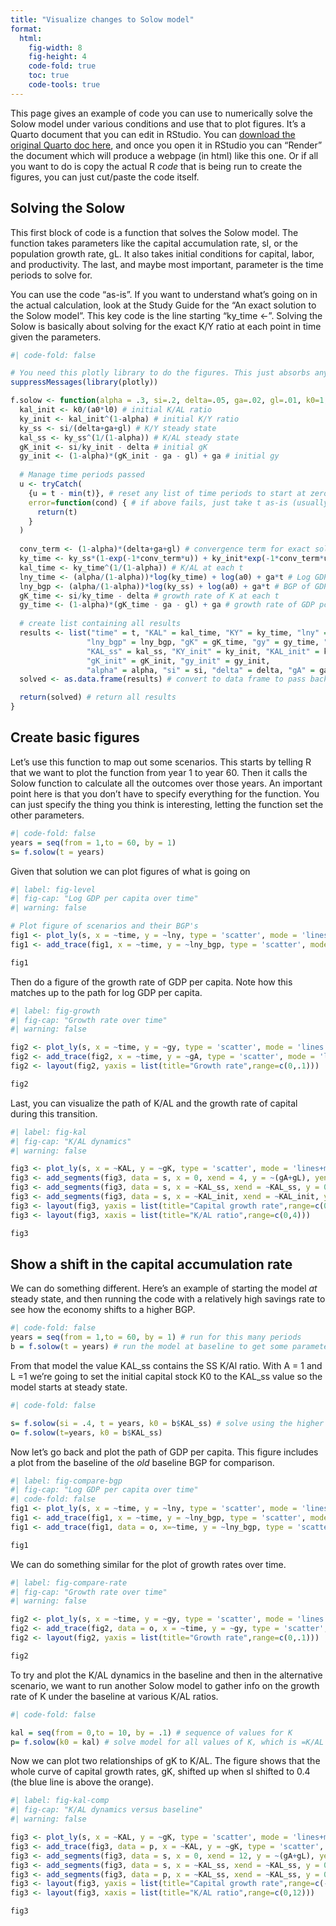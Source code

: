 ```yaml
---
title: "Visualize changes to Solow model"
format: 
  html:
    fig-width: 8
    fig-height: 4
    code-fold: true
    toc: true
    code-tools: true    
---
```


This page gives an example of code you can use to numerically solve the Solow model under various conditions and use that to plot figures. It's a Quarto document that you can edit in RStudio. You can [download the original Quarto doc here](quarto-solow.qmd), and once you open it in RStudio you can "Render" the document which will produce a webpage (in html) like this one. Or if all you want to do is copy the actual R *code* that is being run to create the figures, you can just cut/paste the code itself. 

## Solving the Solow
This first block of code is a function that solves the Solow model. The function takes parameters like the capital accumulation rate, sI, or the population growth rate, gL. It also takes initial conditions for capital, labor, and productivity. The last, and maybe most important, parameter is the time periods to solve for.

You can use the code "as-is". If you want to understand what's going on in the actual calculation, look at the Study Guide for the "An exact solution to the Solow model". This key code is the line starting "ky_time <-". Solving the Solow is basically about solving for the exact K/Y ratio at each point in time given the parameters.

```r
#| code-fold: false

# You need this plotly library to do the figures. This just absorbs any messages about loading it when you render.
suppressMessages(library(plotly))

f.solow <- function(alpha = .3, si=.2, delta=.05, ga=.02, gl=.01, k0=1, a0=1, l0=1, t=1) {
  kal_init <- k0/(a0*l0) # initial K/AL ratio
  ky_init <- kal_init^(1-alpha) # initial K/Y ratio
  ky_ss <- si/(delta+ga+gl) # K/Y steady state
  kal_ss <- ky_ss^(1/(1-alpha)) # K/AL steady state
  gK_init <- si/ky_init - delta # initial gK
  gy_init <- (1-alpha)*(gK_init - ga - gl) + ga # initial gy
  
  # Manage time periods passed
  u <- tryCatch(
    {u = t - min(t)}, # reset any list of time periods to start at zero, for convergence calcs
    error=function(cond) { # if above fails, just take t as-is (usually a single number)
      return(t)
    }
  )
  
  conv_term <- (1-alpha)*(delta+ga+gl) # convergence term for exact solution
  ky_time <- ky_ss*(1-exp(-1*conv_term*u)) + ky_init*exp(-1*conv_term*u) # K/Y at each u
  kal_time <- ky_time^(1/(1-alpha)) # K/AL at each t
  lny_time <- (alpha/(1-alpha))*log(ky_time) + log(a0) + ga*t # Log GDP pc at each t
  lny_bgp <- (alpha/(1-alpha))*log(ky_ss) + log(a0) + ga*t # BGP of GDP pc at each t
  gK_time <- si/ky_time - delta # growth rate of K at each t
  gy_time <- (1-alpha)*(gK_time - ga - gl) + ga # growth rate of GDP pc at each t 
 
  # create list containing all results
  results <- list("time" = t, "KAL" = kal_time, "KY" = ky_time, "lny" = lny_time, 
                 "lny_bgp" = lny_bgp, "gK" = gK_time, "gy" = gy_time, "KY_ss" = ky_ss,
                 "KAL_ss" = kal_ss, "KY_init" = ky_init, "KAL_init" = kal_init, 
                 "gK_init" = gK_init, "gy_init" = gy_init,
                 "alpha" = alpha, "si" = si, "delta" = delta, "gA" = ga, "gL" = gl)
  solved <- as.data.frame(results) # convert to data frame to pass back

  return(solved) # return all results
}
```

## Create basic figures
Let's use this function to map out some scenarios. This starts by telling R that we want to plot the function from year 1 to year 60. Then it calls the Solow function to calculate all the outcomes over those years. An important point here is that you don't have to specify everything for the function. You can just specify the thing you think is interesting, letting the function set the other parameters.


```r
#| code-fold: false
years = seq(from = 1,to = 60, by = 1)
s= f.solow(t = years)

```

Given that solution we can plot figures of what is going on

```r
#| label: fig-level
#| fig-cap: "Log GDP per capita over time"
#| warning: false

# Plot figure of scenarios and their BGP's
fig1 <- plot_ly(s, x = ~time, y = ~lny, type = 'scatter', mode = 'lines', name='Log GDP pc')
fig1 <- add_trace(fig1, x = ~time, y = ~lny_bgp, type = 'scatter', mode = 'lines', name='BGP')

fig1
```

Then do a figure of the growth rate of GDP per capita. Note how this matches up to the path for log GDP per capita.

```r
#| label: fig-growth
#| fig-cap: "Growth rate over time"
#| warning: false

fig2 <- plot_ly(s, x = ~time, y = ~gy, type = 'scatter', mode = 'lines', name='Growth rate')
fig2 <- add_trace(fig2, x = ~time, y = ~gA, type = 'scatter', mode = 'lines', name='gA')
fig2 <- layout(fig2, yaxis = list(title="Growth rate",range=c(0,.1)))

fig2
```

Last, you can visualize the path of K/AL and the growth rate of capital during this transition. 

```r
#| label: fig-kal
#| fig-cap: "K/AL dynamics"
#| warning: false

fig3 <- plot_ly(s, x = ~KAL, y = ~gK, type = 'scatter', mode = 'lines+markers', name='Capital growth rate')
fig3 <- add_segments(fig3, data = s, x = 0, xend = 4, y = ~(gA+gL), yend = ~(gA+gL), name='gA + gL', line = list(dash = "dash"))
fig3 <- add_segments(fig3, data = s, x = ~KAL_ss, xend = ~KAL_ss, y = 0, yend = .15, name = 'K/AL steady state', line = list(dash = "dash"))
fig3 <- add_segments(fig3, data = s, x = ~KAL_init, xend = ~KAL_init, y = 0, yend = .15, name = 'Initial K/AL', line = list(dash = "dash"))
fig3 <- layout(fig3, yaxis = list(title="Capital growth rate",range=c(0,.15)))
fig3 <- layout(fig3, xaxis = list(title="K/AL ratio",range=c(0,4)))

fig3

```

## Show a shift in the capital accumulation rate
We can do something different. Here's an example of starting the model *at* steady state, and then running the code with a relatively high savings rate to see how the economy shifts to a higher BGP.

```r
#| code-fold: false
years = seq(from = 1,to = 60, by = 1) # run for this many periods
b = f.solow(t = years) # run the model at baseline to get some parameters
```

From that model the value KAL_ss contains the SS K/Al ratio. With A = 1 and L =1 we're going to set the initial capital stock K0 to the KAL_ss value so the model starts at steady state.

```r
#| code-fold: false

s= f.solow(si = .4, t = years, k0 = b$KAL_ss) # solve using the higher capital accum rate
o= f.solow(t=years, k0 = b$KAL_ss)

```

Now let's go back and plot the path of GDP per capita. This figure includes a plot from the baseline of the *old* baseline BGP for comparison.

```r
#| label: fig-compare-bgp
#| fig-cap: "Log GDP per capita over time"
#| code-fold: false
fig1 <- plot_ly(s, x = ~time, y = ~lny, type = 'scatter', mode = 'lines', name='Log GDP pc')
fig1 <- add_trace(fig1, x = ~time, y = ~lny_bgp, type = 'scatter', mode = 'lines', name='BGP')
fig1 <- add_trace(fig1, data = o, x=~time, y = ~lny_bgp, type = 'scatter', mode = 'lines', name='Old BGP' )

fig1
```

We can do something similar for the plot of growth rates over time.

```r
#| label: fig-compare-rate
#| fig-cap: "Growth rate over time"
#| warning: false

fig2 <- plot_ly(s, x = ~time, y = ~gy, type = 'scatter', mode = 'lines', name='Growth rate')
fig2 <- add_trace(fig2, data = o, x = ~time, y = ~gy, type = 'scatter', mode = 'lines', name='Baseline')
fig2 <- layout(fig2, yaxis = list(title="Growth rate",range=c(0,.1)))

fig2
```

To try and plot the K/AL dynamics in the baseline and then in the alternative scenario, we want to run another Solow model to gather info on the growth rate of K under the baseline at various K/AL ratios.

```r
#| code-fold: false

kal = seq(from = 0,to = 10, by = .1) # sequence of values for K
p= f.solow(k0 = kal) # solve model for all values of K, which is =K/AL given A=1, L=1

```

Now we can plot two relationships of gK to K/AL. The figure shows that the whole curve of capital growth rates, gK, shifted up when sI shifted to 0.4 (the blue line is above the orange). 

```r
#| label: fig-kal-comp
#| fig-cap: "K/AL dynamics versus baseline"
#| warning: false

fig3 <- plot_ly(s, x = ~KAL, y = ~gK, type = 'scatter', mode = 'lines+markers', name='New capital growth')
fig3 <- add_trace(fig3, data = p, x = ~KAL, y = ~gK, type = 'scatter', mode = 'lines+markers', name = 'Baseline capital growth')
fig3 <- add_segments(fig3, data = s, x = 0, xend = 12, y = ~(gA+gL), yend = ~(gA+gL), name='gA + gL', line = list(dash = "dash"))
fig3 <- add_segments(fig3, data = s, x = ~KAL_ss, xend = ~KAL_ss, y = 0, yend = .15, name = 'New steady state', line = list(dash = "dash"))
fig3 <- add_segments(fig3, data = p, x = ~KAL_ss, xend = ~KAL_ss, y = 0, yend = .15, name = 'Baseline steady state', line = list(dash = "dash"))
fig3 <- layout(fig3, yaxis = list(title="Capital growth rate",range=c(-.04,.15)))
fig3 <- layout(fig3, xaxis = list(title="K/AL ratio",range=c(0,12)))

fig3

```


